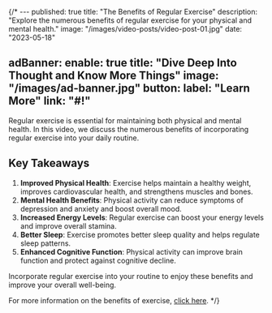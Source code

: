 {/* ---
published: true
title: "The Benefits of Regular Exercise"
description: "Explore the numerous benefits of regular exercise for your physical and mental health."
image: "/images/video-posts/video-post-01.jpg"
date: "2023-05-18"

adBanner:
  enable: true
  title: "Dive Deep Into Thought and Know More Things"
  image: "/images/ad-banner.jpg"
  button:
    label: "Learn More"
    link: "#!"
---

Regular exercise is essential for maintaining both physical and mental health. In this video, we discuss the numerous benefits of incorporating regular exercise into your daily routine.

<CustomVideo title="" type="youtube" video_id="BHY0FxzoKZE" />

## Key Takeaways

1. **Improved Physical Health**: Exercise helps maintain a healthy weight, improves cardiovascular health, and strengthens muscles and bones.
2. **Mental Health Benefits**: Physical activity can reduce symptoms of depression and anxiety and boost overall mood.
3. **Increased Energy Levels**: Regular exercise can boost your energy levels and improve overall stamina.
4. **Better Sleep**: Exercise promotes better sleep quality and helps regulate sleep patterns.
5. **Enhanced Cognitive Function**: Physical activity can improve brain function and protect against cognitive decline.

Incorporate regular exercise into your routine to enjoy these benefits and improve your overall well-being.

For more information on the benefits of exercise, [click here](#!). */}
